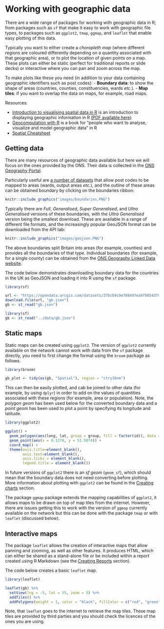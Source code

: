 
# Working with geographic data {#maps}

There are a wide range of packages for working with geographic data in R; from packages such as `sf` that make it easy to work with geographic file types, to packages such as `ggplot2`, `tmap`, `ggmap`, and `leaflet` that enable easy plotting of this data.

Typically you want to either create a *choropleth map* (where different regions are coloured differently depending on a quantity associated with that geographic area), or to plot the location of given points on a map. These plots can either be static (perfect for traditional reports or slide decks) or interactive where you can pan and zoom across the map.

To make plots like these you need (in addition to your data containing geographic identifiers such as post codes):
- **Boundary data**: to show the shape of areas (countries, counties, constituencies, wards *etc.*).
- **Map tiles**: if you want to overlap the data on maps, for example, road maps.

Resources:

* [Introduction to visualising spatial data in R](https://github.com/Robinlovelace/Creating-maps-in-R) is an introduction to displaying geographic information in R [(PDF available here)](https://github.com/Robinlovelace/Creating-maps-in-R/blob/master/intro-spatial-rl.pdf)
* [Geocomputation with R](https://geocompr.robinlovelace.net/) is a book for "people who want to analyse, visualize and model geographic data" in R
* [Spatial Cheatsheet](https://www.maths.lancs.ac.uk/~rowlings/Teaching/UseR2012/cheatsheet.html)


## Getting data

There are many resources of geographic data available but here we will focus on the ones provided by the ONS. Their data is collected in the [ONS Geography Portal](http://geoportal.statistics.gov.uk/).

Particularly useful are [a number of datasets](http://geoportal1-ons.opendata.arcgis.com/datasets?q=postcode) that allow post codes to be mapped to areas (wards, output areas *etc.*), and the outline of these areas can be obtained boundary by clicking on the boundaries ribbon:

```{r, echo=FALSE, out.width='45%', fig.align='center'}
knitr::include_graphics("images/boundaries.PNG")
```

Typically there are *Full*, *Generalised*, *Super Generalised*, and *Ultra Generalised* versions of these boundaries, with the *Ultra Generalised* version being the smallest download. These are available in a range of different file formats, and the increasingly popular GeoJSON format can be downloaded from the API tab:

```{r, echo=FALSE, out.width='45%', fig.align='center'}
knitr::include_graphics("images/geojson.PNG")
```

The above boundaries split Britain into areas (for example, counties) and provides all the boundaries of that type. Individual boundaries (for example, for a single county) can be obtained from the [ONS Geography Linked Data website](http://statistics.data.gov.uk/).

The code below demonstrates downloading boundary data for the countries in the UK as GeoJSON and loading it into R using the `sf` package.

```{r eval=FALSE, warning=FALSE, message=FALSE, results="hide"}
library(sf)

url <- "https://opendata.arcgis.com/datasets/37bcb9c9e788497ea4f80543fd14c0a7_4.geojson"
download.file(url, "gb.json")
gb <- st_read("gb.json")
```

```{r echo=FALSE, warning=FALSE, message=FALSE, results="hide"}
library(sf)
gb <- st_read("../data/gb.json")
```


## Static maps

Static maps can be created using `ggplot2`. The version of `ggplot2` currently available on the network cannot work with data from the `sf` package directly, you need to first change the format using the `broom` package as follows.

```{r, eval=TRUE, results="hide"}
library(broom)

gb_plot <- tidy(as(gb, "Spatial"), region = "ctry16nm")

```

This can then be easily plotted, and cab be joined to other data (for example, by using `dplyr`) in order to add on the values of quantities associated with these regions (for example, area or population). Note, the *polygon geom* has been used below for the converted boundary data and a *point geom* has been used to plot a point by specifying its longitude and latitude.

```{r eval=TRUE, waning=FALSE, message=FALSE}
library(ggplot2)

ggplot() + 
  geom_polygon(aes(long, lat, group = group, fill = factor(id)), data = gb_plot) +
  geom_point(aes(x = 0.1278, y = 51.5074)) +
  coord_map() +
  theme(axis.title=element_blank(),
        axis.text=element_blank(),
        axis.ticks = element_blank(),
        legend.title = element_blank())
```

In future versions of `ggplot2` there is an *sf geom* (`geom_sf`), which should mean that the boundary data does not need converting before plotting. More information about plotting with `ggplot2` can be found in the [Creating charts](#charts) section.

The package `ggmap` package extends the mapping capabilities of `ggplot2`, it allows maps to be drawn on top of map tiles from the internet. However, there are issues getting this to work with the version of `ggmap` currently available on the network but this can be done with the package `tmap` or with `leaflet` (discussed below).

## Interactive maps

The package `leaflet` allows the creation of interactive maps that allow panning and zooming, as well as other features. It produces HTML, which can either be shared as a stand-alone file or be included within a report created using R Markdown (see the [Creating Reports](#reports) section).

The code below creates a basic `leaflet` map.

```{r eval=TRUE, warning=FALSE, message=FALSE, out.width='65%'}
library(leaflet)

leaflet(gb) %>% 
  setView(lng = -5, lat = 55, zoom = 5) %>% 
  addTiles() %>% 
  addPolygons(weight = 1, color = "black", fillColor = c("red", "green", "blue"))
```

Note, that `leaflet` goes to the internet to retrieve the map tiles. These map tiles are provided by third parties and you should check the licences of the ones you are using.
